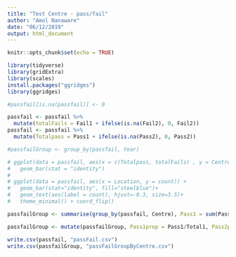 ```yaml
---
title: "Test Centre - pass/fail"
author: "Amol Nanaware"
date: "06/12/2019"
output: html_document
---
```


```r
knitr::opts_chunk$set(echo = TRUE)
```


```r
library(tidyverse)
library(gridExtra)
library(scales)
install.packages("ggridges")
library(ggridges)
```


```r

#passfail[is.na(passfail)] <- 0

passfail <- passfail %>% 
  mutate(totalFails = Fail1 + ifelse(is.na(Fail2), 0, Fail2))
passfail <- passfail %>% 
  mutate(Totalpass = Pass1 + ifelse(is.na(Pass2), 0, Pass2))

#passfailGroup <- group_by(passfail, Year)

# ggplot(data = passfail, aes(x = c(Totalpass, totalFails) , y = Centre)) +
#   geom_bar(stat = "identity")
# 
# ggplot(data = passfail, aes(x = Location, y = count)) +
#   geom_bar(stat="identity", fill="steelblue")+
#   geom_text(aes(label = count), hjust=-0.3, size=3.5)+
#   theme_minimal() + coord_flip()

```


```r

passfailGroup <- summarise(group_by(passfail, Centre), Pass1 = sum(Pass1), Fail1 = sum(Fail1), Total1 = sum(Total1), Pass2 = sum(Pass2, na.rm = T), Fail2 = sum(Fail2, na.rm = T), Total2 = sum(Total2, na.rm = T), Totalpass = sum(Totalpass), totalFails = sum(totalFails))

passfailGroup <- mutate(passfailGroup, Pass1prop = Pass1/Total1, Pass2prop = Pass2/Total2, totalPassProp = (Totalpass / (Total1 + Total2)), totalFailsProp = (totalFails / (Total1 + Total2)))

```


```r
write.csv(passfail, "passFail.csv")
write.csv(passfailGroup, "passFailGroupByCentre.csv")

```








